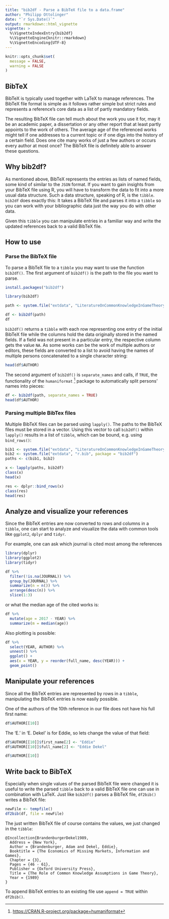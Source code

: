 ```yaml
---
title: "bib2df - Parse a BibTeX file to a data.frame"
author: "Philipp Ottolinger"
date: "`r Sys.Date()`"
output: rmarkdown::html_vignette
vignette: >
  %\VignetteIndexEntry{bib2df}
  %\VignetteEngine{knitr::rmarkdown}
  %\VignetteEncoding{UTF-8}
---
```


```r
knitr::opts_chunk$set(
  message = FALSE,
  warning = FALSE
)
```
 
## BibTeX

BibTeX is typically used together with LaTeX to manage references. The BibTeX file format is simple as it follows rather simple but strict rules and represents a reference's core data as a list of partly mandatory fields. 

The resulting BibTeX file can tell much about the work you use it for, may it be an academic paper, a dissertation or any other report that at least partly appoints to the work of others. The average age of the referenced works might tell if one addresses to a current topic or if one digs into the history of a certain field. Does one cite many works of just a few authors or occurs every author at most once? The BibTeX file is definitely able to answer these questions.

## Why bib2df?

As mentioned above, BibTeX represents the entries as lists of named fields, some kind of similar to the `JSON` format. If you want to gain insights from your BibTeX file using R, you will have to transform the data to fit into a more usual data structure. Such a data structure, speaking of R,  is the `tibble`. `bib2df` does exactly this: It takes a BibTeX file and parses it into a `tibble` so you can work with your bibliographic data just the way you do with other data.

Given this `tibble` you can manipulate entries in a familiar way and write the updated references back to a valid BibTeX file. 

## How to use

### Parse the BibTeX file

To parse a BibTeX file to a `tibble` you may want to use the function `bib2df()`. The first argument of `bib2df()` is the path to the file you want to parse.

```r
install.packages("bib2df")
```

```r
library(bib2df)

path <- system.file("extdata", "LiteratureOnCommonKnowledgeInGameTheory.bib", package = "bib2df")

df <- bib2df(path)
df
```

`bib2df()` returns a `tibble` with each row representing one entry of the initial BibTeX file while the columns hold the data originally stored in the named fields. If a field was not present in a particular entry, the respective column gets the value `NA`. As some works can be the work of multiple authors or editors, these fields are converted to a list to avoid having the names of multiple persons concatenated to a single character string:

```r
head(df$AUTHOR)
```

The second argument of `bib2df()` is `separate_names` and calls, if `TRUE`, the functionality of the `humaniformat` [^1] package to automatically split persons' names into pieces:

```r
df <- bib2df(path, separate_names = TRUE)
head(df$AUTHOR)
```

### Parsing multiple BibTex files

Multiple BibTeX files can be parsed using `lapply()`. The paths to the BibTeX files must be stored in a vector. Using this vector to call `bib2df()` within `lapply()` results in a list of `tibble`, which can be bound, e.g. using `bind_rows()`:

```r
bib1 <- system.file("extdata", "LiteratureOnCommonKnowledgeInGameTheory.bib", package = "bib2df")
bib2 <- system.file("extdata", "r.bib", package = "bib2df")
paths <- c(bib1, bib2)

x <- lapply(paths, bib2df)
class(x)
head(x)

res <- dplyr::bind_rows(x)
class(res)
head(res)
```


## Analyze and visualize your references

Since the BibTeX entries are now converted to rows and columns in a `tibble`, one can start to analyze and visualize the data with common tools like `ggplot2`, `dplyr` and `tidyr`.

For example, one can ask which journal is cited most among the references

```r
library(dplyr)
library(ggplot2)
library(tidyr)

df %>%
  filter(!is.na(JOURNAL)) %>%
  group_by(JOURNAL) %>%
  summarize(n = n()) %>%
  arrange(desc(n)) %>%
  slice(1:3)
```

or what the median age of the cited works is:

```r
df %>%
  mutate(age = 2017 - YEAR) %>%
  summarize(m = median(age))
```

Also plotting is possible:

```r
df %>% 
  select(YEAR, AUTHOR) %>% 
  unnest() %>% 
  ggplot() + 
  aes(x = YEAR, y = reorder(full_name, desc(YEAR))) + 
  geom_point()
```


## Manipulate your references

Since all the BibTeX entries are represented by rows in a `tibble`, manipulating the BibTeX entries is now easily possible.

One of the authors of the 10th reference in our file does not have his full first name:

```r
df$AUTHOR[[10]]
```

The 'E.' in 'E. Dekel' is for Eddie, so lets change the value of that field:

```r
df$AUTHOR[[10]]$first_name[2] <- "Eddie"
df$AUTHOR[[10]]$full_name[2] <- "Eddie Dekel"

df$AUTHOR[[10]]
```


## Write back to BibTeX

Especially when single values of the parsed BibTeX file were changed it is useful to write the parsed `tibble` back to a valid BibTeX file one can use in combination with LaTeX. Just like `bib2df()` parses a BibTeX file, `df2bib()` writes a BibTeX file:

```r
newFile <- tempfile()
df2bib(df, file = newFile)
```

The just written BibTeX file of course contains the values, we just changed in the `tibble`:

```
@Incollection{BrandenburgerDekel1989,
  Address = {New York},
  Author = {Brandenburger, Adam and Dekel, Eddie},
  Booktitle = {The Economics of Missing Markets, Information and Games},
  Chapter = {3},
  Pages = {46 - 61},
  Publisher = {Oxford University Press},
  Title = {The Role of Common Knowledge Assumptions in Game Theory},
  Year = {1989}
}
```

To append BibTeX entries to an existing file use `append = TRUE` within `df2bib()`. 

[^1]: <https://CRAN.R-project.org/package=humaniformat>
